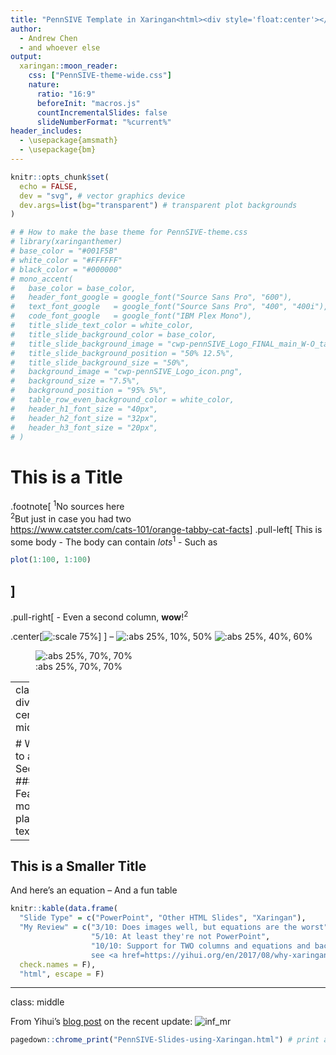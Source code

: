 ```yaml
---
title: "PennSIVE Template in Xaringan<html><div style='float:center'></div><hr color='#82bbdc' size=2em width=900em></html>"
author:
  - Andrew Chen
  - and whoever else
output:
  xaringan::moon_reader:
    css: ["PennSIVE-theme-wide.css"]
    nature:
      ratio: "16:9"
      beforeInit: "macros.js"
      countIncrementalSlides: false
      slideNumberFormat: "%current%"
header_includes:
  - \usepackage{amsmath}
  - \usepackage{bm}
---
```


```r
knitr::opts_chunk$set(
  echo = FALSE,
  dev = "svg", # vector graphics device
  dev.args=list(bg="transparent") # transparent plot backgrounds
)

# # How to make the base theme for PennSIVE-theme.css
# library(xaringanthemer)
# base_color = "#001F5B"
# white_color = "#FFFFFF"
# black_color = "#000000"
# mono_accent(
#   base_color = base_color,
#   header_font_google = google_font("Source Sans Pro", "600"),
#   text_font_google   = google_font("Source Sans Pro", "400", "400i"),
#   code_font_google   = google_font("IBM Plex Mono"),
#   title_slide_text_color = white_color,
#   title_slide_background_color = base_color,
#   title_slide_background_image = "cwp-pennSIVE_Logo_FINAL_main_W-O_tagline_horizontal-04.png",
#   title_slide_background_position = "50% 12.5%",
#   title_slide_background_size = "50%",
#   background_image = "cwp-pennSIVE_Logo_icon.png",
#   background_size = "7.5%",
#   background_position = "95% 5%",
#   table_row_even_background_color = white_color,
#   header_h1_font_size = "40px",
#   header_h2_font_size = "32px", 
#   header_h3_font_size = "20px",
# )
```

# This is a Title
.footnote[
<sup>1</sup>No sources here  
<sup>2</sup>But just in case you had two  
[https://www.catster.com/cats-101/orange-tabby-cat-facts](https://www.catster.com/cats-101/orange-tabby-cat-facts)
]
.pull-left[
This is some body
- The body can contain *lots*<sup>1</sup>
    - Such as
```r
plot(1:100, 1:100)
```
]
--
.pull-right[
- Even a second column, **wow**!<sup>2</sup>

.center[![:scale 75%](figures/tabby.jpg)]
]
--
![:abs 25%, 10%, 50%](figures/tabby.jpg)
![:abs 25%, 40%, 60%](figures/tabby.jpg)

![:abs 25%, 70%, 70%](figures/tabby.jpg)

---
class: divider, center, middle
<!-- Make sure to include all of the above classes to get this format -->

# Welcome to a New Section
### Featuring more placeholder text

---

## This is a Smaller Title
And here's an equation
\begin{align*}
e^{i\pi} &= \cos\pi+i\sin\pi \\
&=-1
\end{align*}
--
And a fun table
```r
knitr::kable(data.frame(
  "Slide Type" = c("PowerPoint", "Other HTML Slides", "Xaringan"), 
  "My Review" = c("3/10: Does images well, but equations are the worst",
                  "5/10: At least they're not PowerPoint",
                  "10/10: Support for TWO columns and equations and backgrounds and previews that update as you type,
                  see <a href=https://yihui.org/en/2017/08/why-xaringan-remark-js/>this link by Yihui</a>"),
  check.names = F),
  "html", escape = F)
```

---
class: middle

From Yihui's [blog post](https://yihui.org/en/2019/02/ultimate-inf-mr/) on the recent update:
![inf_mr](https://user-images.githubusercontent.com/163582/53144527-35f7a500-3562-11e9-862e-892d3fd7036d.gif)

```r
pagedown::chrome_print("PennSIVE-Slides-using-Xaringan.html") # print as pdf
```
